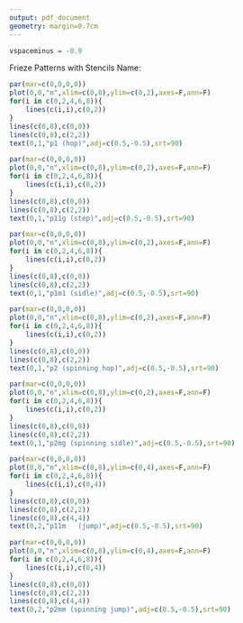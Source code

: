 ```yaml
---
output: pdf_document
geometry: margin=0.7cm
---
```


```r
vspaceminus = -0.9
```

\vfill

Frieze Patterns with Stencils \hspace{3in} Name:

```r
par(mar=c(0,0,0,0))
plot(0,0,"n",xlim=c(0,8),ylim=c(0,2),axes=F,ann=F)
for(i in c(0,2,4,6,8)){
    lines(c(i,i),c(0,2))
}
lines(c(0,8),c(0,0))
lines(c(0,8),c(2,2))
text(0,1,"p1 (hop)",adj=c(0.5,-0.5),srt=90)
```

\vspace{`r vspaceminus`cm}

```r
par(mar=c(0,0,0,0))
plot(0,0,"n",xlim=c(0,8),ylim=c(0,2),axes=F,ann=F)
for(i in c(0,2,4,6,8)){
    lines(c(i,i),c(0,2))
}
lines(c(0,8),c(0,0))
lines(c(0,8),c(2,2))
text(0,1,"p11g (step)",adj=c(0.5,-0.5),srt=90)
```


\vspace{`r vspaceminus`cm}

```r
par(mar=c(0,0,0,0))
plot(0,0,"n",xlim=c(0,8),ylim=c(0,2),axes=F,ann=F)
for(i in c(0,2,4,6,8)){
    lines(c(i,i),c(0,2))
}
lines(c(0,8),c(0,0))
lines(c(0,8),c(2,2))
text(0,1,"p1m1 (sidle)",adj=c(0.5,-0.5),srt=90)
```

\vspace{`r vspaceminus`cm}

```r
par(mar=c(0,0,0,0))
plot(0,0,"n",xlim=c(0,8),ylim=c(0,2),axes=F,ann=F)
for(i in c(0,2,4,6,8)){
    lines(c(i,i),c(0,2))
}
lines(c(0,8),c(0,0))
lines(c(0,8),c(2,2))
text(0,1,"p2 (spinning hop)",adj=c(0.5,-0.5),srt=90)
```


\vspace{`r vspaceminus`cm}

```r
par(mar=c(0,0,0,0))
plot(0,0,"n",xlim=c(0,8),ylim=c(0,2),axes=F,ann=F)
for(i in c(0,2,4,6,8)){
    lines(c(i,i),c(0,2))
}
lines(c(0,8),c(0,0))
lines(c(0,8),c(2,2))
text(0,1,"p2mg (spinning sidle)",adj=c(0.5,-0.5),srt=90)
```


\vspace{`r vspaceminus`cm}

```r
par(mar=c(0,0,0,0))
plot(0,0,"n",xlim=c(0,8),ylim=c(0,4),axes=F,ann=F)
for(i in c(0,2,4,6,8)){
    lines(c(i,i),c(0,4))
}
lines(c(0,8),c(0,0))
lines(c(0,8),c(2,2))
lines(c(0,8),c(4,4))
text(0,2,"p11m   (jump)",adj=c(0.5,-0.5),srt=90)
```

\vfill

```r
par(mar=c(0,0,0,0))
plot(0,0,"n",xlim=c(0,8),ylim=c(0,4),axes=F,ann=F)
for(i in c(0,2,4,6,8)){
    lines(c(i,i),c(0,4))
}
lines(c(0,8),c(0,0))
lines(c(0,8),c(2,2))
lines(c(0,8),c(4,4))
text(0,2,"p2mm (spinning jump)",adj=c(0.5,-0.5),srt=90)
```

\vfill